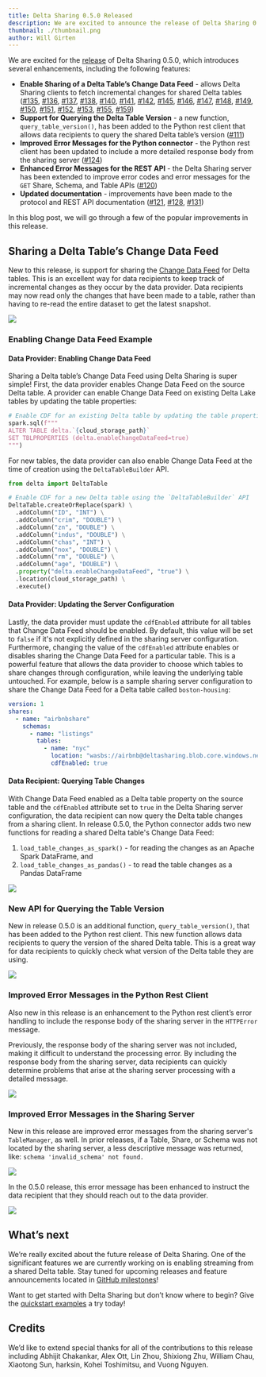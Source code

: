 ```yaml
---
title: Delta Sharing 0.5.0 Released
description: We are excited to announce the release of Delta Sharing 0.5.0.
thumbnail: ./thumbnail.png
author: Will Girten
---
```


We are excited for the [release](https://github.com/delta-io/delta-sharing/releases/tag/v0.5.0) of Delta Sharing 0.5.0, which introduces several enhancements, including the following features:

- **Enable Sharing of a Delta Table’s Change Data Feed** - allows Delta Sharing clients to fetch incremental changes for shared Delta tables ([#135](https://github.com/delta-io/delta-sharing/pull/135), [#136](https://github.com/delta-io/delta-sharing/pull/136), [#137](https://github.com/delta-io/delta-sharing/pull/137), [#138](https://github.com/delta-io/delta-sharing/pull/138), [#140](https://github.com/delta-io/delta-sharing/pull/140), [#141](https://github.com/delta-io/delta-sharing/pull/141), [#142](https://github.com/delta-io/delta-sharing/pull/142), [#145](https://github.com/delta-io/delta-sharing/pull/145), [#146](https://github.com/delta-io/delta-sharing/pull/146), [#147](https://github.com/delta-io/delta-sharing/pull/147), [#148](https://github.com/delta-io/delta-sharing/pull/148), [#149](https://github.com/delta-io/delta-sharing/pull/149), [#150](https://github.com/delta-io/delta-sharing/pull/150), [#151](https://github.com/delta-io/delta-sharing/pull/151), [#152](https://github.com/delta-io/delta-sharing/pull/152), [#153](https://github.com/delta-io/delta-sharing/pull/153), [#155](https://github.com/delta-io/delta-sharing/pull/155), [#159](https://github.com/delta-io/delta-sharing/pull/159))
- **Support for Querying the Delta Table Version** - a new function, `query_table_version()`, has been added to the Python rest client that allows data recipients to query the shared Delta table’s version ([#111](https://github.com/delta-io/delta-sharing/pull/111))
- **Improved Error Messages for the Python connector** - the Python rest client has been updated to include a more detailed response body from the sharing server ([#124](https://github.com/delta-io/delta-sharing/pull/124))
- **Enhanced Error Messages for the REST API** - the Delta Sharing server has been extended to improve error codes and error messages for the `GET` Share, Schema, and Table APIs ([#120](https://github.com/delta-io/delta-sharing/pull/120))
- **Updated documentation** - improvements have been made to the protocol and REST API documentation ([#121](https://github.com/delta-io/delta-sharing/pull/121), [#128](https://github.com/delta-io/delta-sharing/pull/128), [#131](https://github.com/delta-io/delta-sharing/pull/131))

In this blog post, we will go through a few of the popular improvements in this release.

## Sharing a Delta Table’s Change Data Feed

New to this release, is support for sharing the [Change Data Feed](https://docs.delta.io/2.0.0/delta-change-data-feed.html) for Delta tables. This is an excellent way for data recipients to keep track of incremental changes as they occur by the data provider. Data recipients may now read only the changes that have been made to a table, rather than having to re-read the entire dataset to get the latest snapshot.

![](/imgs/delta-sharing-cdf.png)

### Enabling Change Data Feed Example

#### Data Provider: Enabling Change Data Feed

Sharing a Delta table’s Change Data Feed using Delta Sharing is super simple! First, the data provider enables Change Data Feed on the source Delta table. A provider can enable Change Data Feed on existing Delta Lake tables by updating the table properties:

```python
# Enable CDF for an existing Delta table by updating the table properties
spark.sql(f"""
ALTER TABLE delta.`{cloud_storage_path}`
SET TBLPROPERTIES (delta.enableChangeDataFeed=true)
""")
```

For new tables, the data provider can also enable Change Data Feed at the time of creation using the `DeltaTableBuilder` API.

```python
from delta import DeltaTable

# Enable CDF for a new Delta table using the `DeltaTableBuilder` API
DeltaTable.createOrReplace(spark) \
  .addColumn("ID", "INT") \
  .addColumn("crim", "DOUBLE") \
  .addColumn("zn", "DOUBLE") \
  .addColumn("indus", "DOUBLE") \
  .addColumn("chas", "INT") \
  .addColumn("nox", "DOUBLE") \
  .addColumn("rm", "DOUBLE") \
  .addColumn("age", "DOUBLE") \
  .property("delta.enableChangeDataFeed", "true") \
  .location(cloud_storage_path) \
  .execute()
```

#### Data Provider: Updating the Server Configuration

Lastly, the data provider must update the `cdfEnabled` attribute for all tables that Change Data Feed should be enabled. By default, this value will be set to `false` if it's not explicitly defined in the sharing server configuration. Furthermore, changing the value of the `cdfEnabled` attribute enables or disables sharing the Change Data Feed for a particular table. This is a powerful feature that allows the data provider to choose which tables to share changes through configuration, while leaving the underlying table untouched. For example, below is a sample sharing server configuration to share the Change Data Feed for a Delta table called `boston-housing`:

```yaml
version: 1
shares:
  - name: "airbnbshare"
    schemas:
      - name: "listings"
        tables:
          - name: "nyc"
            location: "wasbs://airbnb@deltasharing.blob.core.windows.net/airbnb/nyc"
            cdfEnabled: true
```

#### Data Recipient: Querying Table Changes

With Change Data Feed enabled as a Delta table property on the source table and the `cdfEnabled` attribute set to `true` in the Delta Sharing server configuration, the data recipient can now query the Delta table changes from a sharing client. In release 0.5.0, the Python connector adds two new functions for reading a shared Delta table's Change Data Feed:

1. `load_table_changes_as_spark()` - for reading the changes as an Apache Spark DataFrame, and
2. `load_table_changes_as_pandas()` - to read the table changes as a Pandas DataFrame

![](/imgs/table_changes.gif)

### New API for Querying the Table Version

New in release 0.5.0 is an additional function, `query_table_version()`, that has been added to the Python rest client. This new function allows data recipients to query the version of the shared Delta table. This is a great way for data recipients to quickly check what version of the Delta table they are using.

![](/imgs/table_version.gif)

### Improved Error Messages in the Python Rest Client

Also new in this release is an enhancement to the Python rest client’s error handling to include the response body of the sharing server in the `HTTPError` message.

Previously, the response body of the sharing server was not included, making it difficult to understand the processing error. By including the response body from the sharing server, data recipients can quickly determine problems that arise at the sharing server processing with a detailed message.

![](/imgs/pyclient_error_message.gif)

### Improved Error Messages in the Sharing Server

New in this release are improved error messages from the sharing server's `TableManager`, as well. In prior releases, if a Table, Share, or Schema was not located by the sharing server, a less descriptive message was returned, like: `schema 'invalid_schema' not found.`

![](/imgs/server_response_before.gif)

In the 0.5.0 release, this error message has been enhanced to instruct the data recipient that they should reach out to the data provider.

![](/imgs/server_response_after.gif)

## What’s next

We’re really excited about the future release of Delta Sharing. One of the significant features we are currently working on is enabling streaming from a shared Delta table. Stay tuned for upcoming releases and feature announcements located in [GitHub milestones](https://github.com/delta-io/delta-sharing/milestones)!

Want to get started with Delta Sharing but don’t know where to begin? Give the [quickstart examples](https://github.com/delta-io/delta-sharing/tree/main/examples) a try today!

## Credits

We’d like to extend special thanks for all of the contributions to this release including Abhijit Chakankar, Alex Ott, Lin Zhou, Shixiong Zhu, William Chau, Xiaotong Sun, harksin, Kohei Toshimitsu, and Vuong Nguyen.

